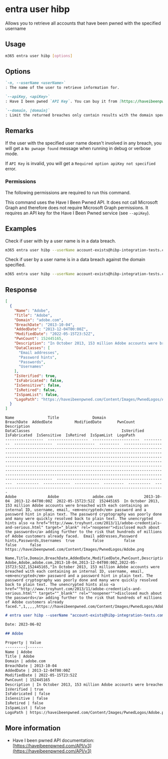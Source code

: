 
# entra user hibp

Allows you to retrieve all accounts that have been pwned with the specified username

## Usage

```sh
m365 entra user hibp [options]
```

## Options

```md definition-list
`-n, --userName <userName>`
: The name of the user to retrieve information for.

`--apiKey, <apiKey>`
: Have I been pwned `API Key`. You can buy it from [https://haveibeenpwned.com/API/Key](https://haveibeenpwned.com/API/Key)

`--domain, [domain]`
: Limit the returned breaches only contain results with the domain specified.
```

<Global />

## Remarks

If the user with the specified user name doesn't involved in any breach, you will get a `No pwnage found` message when running in debug or verbose mode.

If `API Key` is invalid, you will get a `Required option apiKey not specified` error.

### Permissions

The following permissions are required to run this command.

This command uses the Have I Been Pwned API. It does not call Microsoft Graph and therefore does not require Microsoft Graph permissions. It requires an API key for the Have I Been Pwned service (see `--apiKey`).

## Examples

Check if user with by a user name is in a data breach.

```sh
m365 entra user hibp --userName account-exists@hibp-integration-tests.com --apiKey _YOUR-API-KEY_
```

Check if user by a user name is in a data breach against the domain specified.

```sh
m365 entra user hibp --userName account-exists@hibp-integration-tests.com --apiKey _YOUR-API-KEY_ --domain adobe.com
```

## Response

<Tabs>
  <TabItem value="JSON">

  ```json
  [
    {
      "Name": "Adobe",
      "Title": "Adobe",
      "Domain": "adobe.com",
      "BreachDate": "2013-10-04",
      "AddedDate": "2013-12-04T00:00Z",
      "ModifiedDate": "2022-05-15T23:52Z",
      "PwnCount": 152445165,
      "Description": "In October 2013, 153 million Adobe accounts were breached with each containing an internal ID, username, email, <em>encrypted</em> password and a password hint in plain text. The password cryptography was poorly done and many were quickly resolved back to plain text. The unencrypted hints also <a href=\"http://www.troyhunt.com/2013/11/adobe-credentials-and-serious.html\" target=\"_blank\" rel=\"noopener\">disclosed much about the passwords</a> adding further to the risk that hundreds of millions of Adobe customers already faced.",
      "DataClasses": [
        "Email addresses",
        "Password hints",
        "Passwords",
        "Usernames"
      ],
      "IsVerified": true,
      "IsFabricated": false,
      "IsSensitive": false,
      "IsRetired": false,
      "IsSpamList": false,
      "LogoPath": "https://haveibeenpwned.com/Content/Images/PwnedLogos/Adobe.png"
    }
  ]
  ```

  </TabItem>
  <TabItem value="Text">

  ```text
  Name               Title               Domain                 BreachDate  AddedDate          ModifiedDate       PwnCount   Description                                                                                                                                                                                                                                                                                                                                                                                                                                                                                                                                       DataClasses                                         IsVerified  IsFabricated  IsSensitive  IsRetired  IsSpamList  LogoPath
  -----------------  ------------------  ---------------------  ----------  -----------------  -----------------  ---------  ------------------------------------------------------------------------------------------------------------------------------------------------------------------------------------------------------------------------------------------------------------------------------------------------------------------------------------------------------------------------------------------------------------------------------------------------------------------------------------------------------------------------------------------------  --------------------------------------------------  ----------  ------------  -----------  ---------  ----------  --------------------------------------------------------------------------
  Adobe              Adobe               adobe.com              2013-10-04  2013-12-04T00:00Z  2022-05-15T23:52Z  152445165  In October 2013, 153 million Adobe accounts were breached with each containing an internal ID, username, email, <em>encrypted</em> password and a password hint in plain text. The password cryptography was poorly done and many were quickly resolved back to plain text. The unencrypted hints also <a href="http://www.troyhunt.com/2013/11/adobe-credentials-and-serious.html" target="_blank" rel="noopener">disclosed much about the passwords</a> adding further to the risk that hundreds of millions of Adobe customers already faced.  Email addresses,Password hints,Passwords,Usernames  true        false         false        false      false       https://haveibeenpwned.com/Content/Images/PwnedLogos/Adobe.png
  ```

  </TabItem>
  <TabItem value="CSV">

  ```csv
  Name,Title,Domain,BreachDate,AddedDate,ModifiedDate,PwnCount,Description,IsVerified,IsFabricated,IsSensitive,IsRetired,IsSpamList,LogoPath
  Adobe,Adobe,adobe.com,2013-10-04,2013-12-04T00:00Z,2022-05-15T23:52Z,152445165,"In October 2013, 153 million Adobe accounts were breached with each containing an internal ID, username, email, <em>encrypted</em> password and a password hint in plain text. The password cryptography was poorly done and many were quickly resolved back to plain text. The unencrypted hints also <a href=""http://www.troyhunt.com/2013/11/adobe-credentials-and-serious.html"" target=""_blank"" rel=""noopener"">disclosed much about the passwords</a> adding further to the risk that hundreds of millions of Adobe customers already faced.",1,,,,,https://haveibeenpwned.com/Content/Images/PwnedLogos/Adobe.png
  ```

  </TabItem>
  <TabItem value="Markdown">

  ```md
  # entra user hibp --userName "account-exists@hibp-integration-tests.com" --apiKey "_YOUR-API-KEY_"

  Date: 2023-06-02

  ## Adobe

  Property | Value
  ---------|-------
  Name | Adobe
  Title | Adobe
  Domain | adobe.com
  BreachDate | 2013-10-04
  AddedDate | 2013-12-04T00:00Z
  ModifiedDate | 2022-05-15T23:52Z
  PwnCount | 152445165
  Description | In October 2013, 153 million Adobe accounts were breached with each containing an internal ID, username, email, <em>encrypted</em> password and a password hint in plain text. The password cryptography was poorly done and many were quickly resolved back to plain text. The unencrypted hints also <a href="http://www.troyhunt.com/2013/11/adobe-credentials-and-serious.html" target="\_blank" rel="noopener">disclosed much about the passwords</a> adding further to the risk that hundreds of millions of Adobe customers already faced.
  IsVerified | true
  IsFabricated | false
  IsSensitive | false
  IsRetired | false
  IsSpamList | false
  LogoPath | https://haveibeenpwned.com/Content/Images/PwnedLogos/Adobe.png
  ```

  </TabItem>
</Tabs>

## More information

- Have I been pwned API documentation: [https://haveibeenpwned.com/API/v3](https://haveibeenpwned.com/API/v3)
